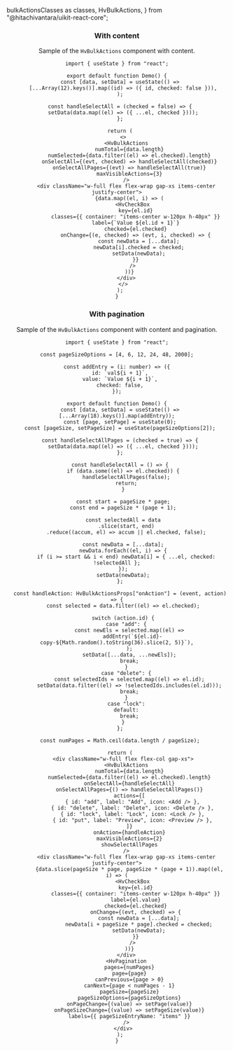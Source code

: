   bulkActionsClasses as classes,
  HvBulkActions,
} from "@hitachivantara/uikit-react-core";


<Header
  params={{ name: "BulkActions", classes }}
  Component={HvBulkActions}
  componentName="HvBulkActions"
  controls={{
    selectAllLabel: { defaultValue: "Select All Items" },
    numTotal: { defaultValue: 10 },
    numSelected: { defaultValue: 3 },
    actions: {
      type: "object",
      defaultValue: [
        { id: "add", label: "Add" },
        { id: "delete", label: "Delete" },
        { id: "lock", label: "Lock" },
        { id: "put", label: "Preview" },
      ],
    },
    maxVisibleActions: { defaultValue: 2 },
    semantic: { defaultValue: false },
  }}
  componentProps={{
    className: "w-full",
  }}
/>

### With content

Sample of the `HvBulkActions` component with content.

```tsx live
import { useState } from "react";

export default function Demo() {
  const [data, setData] = useState(() =>
    [...Array(12).keys()].map((id) => ({ id, checked: false })),
  );

  const handleSelectAll = (checked = false) => {
    setData(data.map((el) => ({ ...el, checked })));
  };

  return (
    <>
      <HvBulkActions
        numTotal={data.length}
        numSelected={data.filter((el) => el.checked).length}
        onSelectAll={(evt, checked) => handleSelectAll(checked)}
        onSelectAllPages={(evt) => handleSelectAll(true)}
        maxVisibleActions={3}
      />
      <div className="w-full flex flex-wrap gap-xs items-center justify-center">
        {data.map((el, i) => (
          <HvCheckBox
            key={el.id}
            classes={{ container: "items-center w-120px h-40px" }}
            label={`Value ${el.id + 1}`}
            checked={el.checked}
            onChange={(e, checked) => (evt, i, checked) => {
              const newData = [...data];
              newData[i].checked = checked;
              setData(newData);
            }}
          />
        ))}
      </div>
    </>
  );
}
```

### With pagination

Sample of the `HvBulkActions` component with content and pagination.

```tsx live
import { useState } from "react";

const pageSizeOptions = [4, 6, 12, 24, 48, 2000];

const addEntry = (i: number) => ({
  id: `val${i + 1}`,
  value: `Value ${i + 1}`,
  checked: false,
});

export default function Demo() {
  const [data, setData] = useState(() => [...Array(18).keys()].map(addEntry));
  const [page, setPage] = useState(0);
  const [pageSize, setPageSize] = useState(pageSizeOptions[2]);

  const handleSelectAllPages = (checked = true) => {
    setData(data.map((el) => ({ ...el, checked })));
  };

  const handleSelectAll = () => {
    if (data.some((el) => el.checked)) {
      handleSelectAllPages(false);
      return;
    }

    const start = pageSize * page;
    const end = pageSize * (page + 1);

    const selectedAll = data
      .slice(start, end)
      .reduce((accum, el) => accum || el.checked, false);

    const newData = [...data];
    newData.forEach((el, i) => {
      if (i >= start && i < end) newData[i] = { ...el, checked: !selectedAll };
    });
    setData(newData);
  };

  const handleAction: HvBulkActionsProps["onAction"] = (event, action) => {
    const selected = data.filter((el) => el.checked);

    switch (action.id) {
      case "add": {
        const newEls = selected.map((el) =>
          addEntry(`${el.id}-copy-${Math.random().toString(36).slice(2, 5)}`),
        );
        setData([...data, ...newEls]);
        break;
      }
      case "delete": {
        const selectedIds = selected.map((el) => el.id);
        setData(data.filter((el) => !selectedIds.includes(el.id)));
        break;
      }
      case "lock":
      default:
        break;
    }
  };

  const numPages = Math.ceil(data.length / pageSize);

  return (
    <div className="w-full flex flex-col gap-xs">
      <HvBulkActions
        numTotal={data.length}
        numSelected={data.filter((el) => el.checked).length}
        onSelectAll={handleSelectAll}
        onSelectAllPages={() => handleSelectAllPages()}
        actions={[
          { id: "add", label: "Add", icon: <Add /> },
          { id: "delete", label: "Delete", icon: <Delete /> },
          { id: "lock", label: "Lock", icon: <Lock /> },
          { id: "put", label: "Preview", icon: <Preview /> },
        ]}
        onAction={handleAction}
        maxVisibleActions={2}
        showSelectAllPages
      />
      <div className="w-full flex flex-wrap gap-xs items-center justify-center">
        {data.slice(pageSize * page, pageSize * (page + 1)).map((el, i) => (
          <HvCheckBox
            key={el.id}
            classes={{ container: "items-center w-120px h-40px" }}
            label={el.value}
            checked={el.checked}
            onChange={(evt, checked) => {
              const newData = [...data];
              newData[i + pageSize * page].checked = checked;
              setData(newData);
            }}
          />
        ))}
      </div>
      <HvPagination
        pages={numPages}
        page={page}
        canPrevious={page > 0}
        canNext={page < numPages - 1}
        pageSize={pageSize}
        pageSizeOptions={pageSizeOptions}
        onPageChange={(value) => setPage(value)}
        onPageSizeChange={(value) => setPageSize(value)}
        labels={{ pageSizeEntryName: "items" }}
      />
    </div>
  );
}
```
